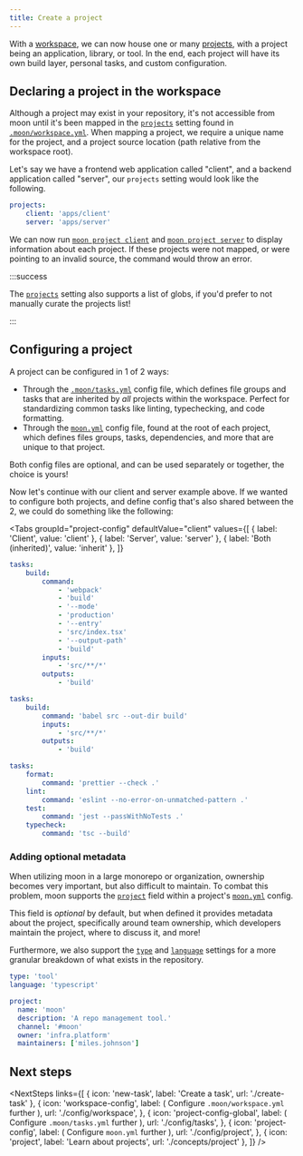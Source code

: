 ```yaml
---
title: Create a project
---
```



<HeaderLabel text="3 min" />

With a [workspace](./setup-workspace), we can now house one or many [projects](./concepts/project),
with a project being an application, library, or tool. In the end, each project will have its own
build layer, personal tasks, and custom configuration.

## Declaring a project in the workspace

Although a project may exist in your repository, it's not accessible from moon until it's been
mapped in the [`projects`](./config/workspace#projects) setting found in
[`.moon/workspace.yml`](./config/workspace). When mapping a project, we require a unique name for
the project, and a project source location (path relative from the workspace root).

Let's say we have a frontend web application called "client", and a backend application called
"server", our `projects` setting would look like the following.

```yaml title=".moon/workspace.yml"
projects:
	client: 'apps/client'
	server: 'apps/server'
```

We can now run [`moon project client`](./commands/project) and
[`moon project server`](./commands/project) to display information about each project. If these
projects were not mapped, or were pointing to an invalid source, the command would throw an error.

:::success

The [`projects`](./config/workspace#projects) setting also supports a list of globs, if you'd prefer
to not manually curate the projects list!

:::


<LangPartials noError>
  <AliasesNode key="node" />
</LangPartials>

## Configuring a project

A project can be configured in 1 of 2 ways:

- Through the [`.moon/tasks.yml`](./config/tasks) config file, which defines file groups and tasks
  that are inherited by _all_ projects within the workspace. Perfect for standardizing common tasks
  like linting, typechecking, and code formatting.
- Through the [`moon.yml`](./config/project) config file, found at the root of each project, which
  defines files groups, tasks, dependencies, and more that are unique to that project.

Both config files are optional, and can be used separately or together, the choice is yours!

Now let's continue with our client and server example above. If we wanted to configure both
projects, and define config that's also shared between the 2, we could do something like the
following:

<Tabs
  groupId="project-config"
  defaultValue="client"
  values={[
    { label: 'Client', value: 'client' },
    { label: 'Server', value: 'server' },
    { label: 'Both (inherited)', value: 'inherit' },
  ]}
>
<TabItem value="client">

```yaml title="apps/client/moon.yml"
tasks:
	build:
		command:
			- 'webpack'
			- 'build'
			- '--mode'
			- 'production'
			- '--entry'
			- 'src/index.tsx'
			- '--output-path'
			- 'build'
		inputs:
			- 'src/**/*'
		outputs:
			- 'build'
```

</TabItem>
<TabItem value="server">

```yaml title="apps/server/moon.yml"
tasks:
	build:
		command: 'babel src --out-dir build'
		inputs:
			- 'src/**/*'
		outputs:
			- 'build'
```

</TabItem>
<TabItem value="inherit">

```yaml title=".moon/tasks.yml"
tasks:
	format:
		command: 'prettier --check .'
	lint:
		command: 'eslint --no-error-on-unmatched-pattern .'
	test:
		command: 'jest --passWithNoTests .'
	typecheck:
		command: 'tsc --build'
```

</TabItem>
</Tabs>

### Adding optional metadata

When utilizing moon in a large monorepo or organization, ownership becomes very important, but also
difficult to maintain. To combat this problem, moon supports the
[`project`](./config/project#project) field within a project's [`moon.yml`](./config/project)
config.

This field is _optional_ by default, but when defined it provides metadata about the project,
specifically around team ownership, which developers maintain the project, where to discuss it, and
more!

Furthermore, we also support the [`type`](./config/project#type) and
[`language`](./config/project#language) settings for a more granular breakdown of what exists in the
repository.

```yaml title="<project>/moon.yml"
type: 'tool'
language: 'typescript'

project:
  name: 'moon'
  description: 'A repo management tool.'
  channel: '#moon'
  owner: 'infra.platform'
  maintainers: ['miles.johnson']
```

## Next steps

<NextSteps
  links={[
    { icon: 'new-task', label: 'Create a task', url: './create-task' },
    {
      icon: 'workspace-config',
      label: (
        <span>
          Configure <code>.moon/workspace.yml</code> further
        </span>
      ),
      url: './config/workspace',
    },
    {
      icon: 'project-config-global',
      label: (
        <span>
          Configure <code>.moon/tasks.yml</code> further
        </span>
      ),
      url: './config/tasks',
    },
    {
      icon: 'project-config',
      label: (
        <span>
          Configure <code>moon.yml</code> further
        </span>
      ),
      url: './config/project',
    },
    { icon: 'project', label: 'Learn about projects', url: './concepts/project' },
  ]}
/>
